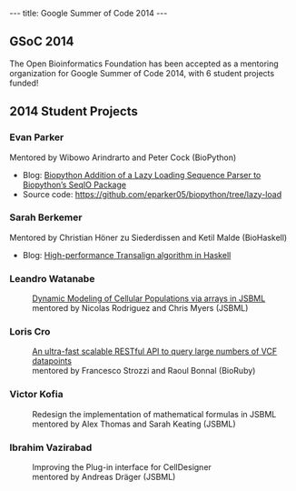 ---
title: Google Summer of Code 2014
---

== GSoC 2014 ==

The Open Bioinformatics Foundation has been accepted as a mentoring organization for Google Summer of Code 2014, with 6 student projects funded!

== 2014 Student Projects ==

=== Evan Parker ===

Mentored by Wibowo Arindrarto and Peter Cock (BioPython)

* Blog: [http://evanaparker.com/ Biopython Addition of a Lazy Loading Sequence Parser to Biopython’s SeqIO Package]
* Source code: https://github.com/eparker05/biopython/tree/lazy-load

=== Sarah Berkemer ===

Mentored by Christian Höner zu Siederdissen and Ketil Malde (BioHaskell)

* Blog: [http://biohaskell.org/GSoC_blog High-performance Transalign algorithm in Haskell]

=== Leandro Watanabe ===

:[http://lhwatanabe.blogspot.com Dynamic Modeling of Cellular Populations via arrays in JSBML]
:mentored by Nicolas Rodriguez and Chris Myers (JSBML)

=== Loris Cro ===

:[http://kappaloris.github.io/GSoC-2014-OBF/ An ultra-fast scalable RESTful API to query large numbers of VCF datapoints]
:mentored by Francesco Strozzi and Raoul Bonnal (BioRuby)

=== Victor Kofia ===

:Redesign the implementation of mathematical formulas in JSBML
:mentored by Alex Thomas and Sarah Keating (JSBML)

=== Ibrahim Vazirabad ===

:Improving the Plug-in interface for CellDesigner 
:mentored by Andreas Dräger (JSBML)